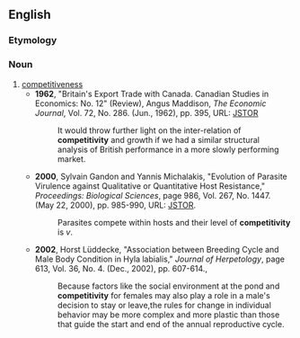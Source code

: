 ==English==

===Etymology===
{{suffix|en|competitive|ity}}

===Noun===
{{en-noun|competitivities}}

# [[competitiveness]]
#* '''1962''', "Britain's Export Trade with Canada. Canadian Studies in Economics: No. 12" (Review), Angus Maddison, ''The Economic Journal'', Vol. 72, No. 286. (Jun., 1962), pp. 395, URL: [http://links.jstor.org/sici?sici=0013-0133%28196206%2972%3A286%3C393%3ABETWCC%3E2.0.CO%3B2-4 JSTOR]
#*: It would throw further light on the inter-relation of '''competitivity''' and growth if we had a similar structural analysis of British performance in a more slowly performing market.
#* '''2000''', Sylvain Gandon and Yannis Michalakis, "Evolution of Parasite Virulence against Qualitative or Quantitative Host Resistance," ''Proceedings: Biological Sciences'', page 986, Vol. 267, No. 1447. (May 22, 2000), pp. 985-990, URL: [http://links.jstor.org/sici?sici=0962-8452%2820000522%29267%3A1447%3C985%3AEOPVAQ%3E2.0.CO%3B2-A JSTOR].
#*: Parasites compete within hosts and their level of '''competitivity''' is ''v''.
#* '''2002''', Horst Lüddecke, "Association between Breeding Cycle and Male Body Condition in Hyla labialis," ''Journal of Herpetology'', page 613, Vol. 36, No. 4. (Dec., 2002), pp. 607-614.,
#*: Because factors like the social environment at the pond and '''competitivity''' for females may also play a role in a male's decision to stay or leave,the rules for change in individual behavior may be more complex and more plastic than those that guide the start and end of the annual reproductive cycle.